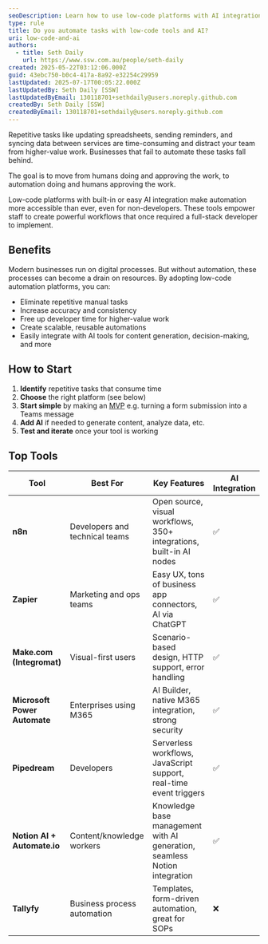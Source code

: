 ```yaml
---
seoDescription: Learn how to use low-code platforms with AI integration to automate repetitive business tasks and save valuable time.
type: rule
title: Do you automate tasks with low-code tools and AI?
uri: low-code-and-ai
authors:
  - title: Seth Daily
    url: https://www.ssw.com.au/people/seth-daily
created: 2025-05-22T03:12:06.000Z
guid: 43ebc750-b0c4-417a-8a92-e32254c29959
lastUpdated: 2025-07-17T00:05:22.000Z
lastUpdatedBy: Seth Daily [SSW]
lastUpdatedByEmail: 130118701+sethdaily@users.noreply.github.com
createdBy: Seth Daily [SSW]
createdByEmail: 130118701+sethdaily@users.noreply.github.com
---
```


Repetitive tasks like updating spreadsheets, sending reminders, and syncing data between services are time-consuming and distract your team from higher-value work. Businesses that fail to automate these tasks fall behind.

The goal is to move from humans doing and approving the work, to automation doing and humans approving the work.

<youtubeEmbed url="https://www.youtube.com/embed/dummy-link-example" description="Video: How to auto-post social media using n8n + AI (5 min)" />
Low-code platforms with built-in or easy AI integration make automation more accessible than ever, even for non-developers. These tools empower staff to create powerful workflows that once required a full-stack developer to implement.

## Benefits

Modern businesses run on digital processes. But without automation, these processes can become a drain on resources. By adopting low-code automation platforms, you can:

* Eliminate repetitive manual tasks
* Increase accuracy and consistency
* Free up developer time for higher-value work
* Create scalable, reusable automations
* Easily integrate with AI tools for content generation, decision-making, and more

## How to Start

1. **Identify** repetitive tasks that consume time
2. **Choose** the right platform (see below)
3. **Start simple** by making an [MVP](/rules/poc-vs-mvp) e.g. turning a form submission into a Teams message
4. **Add AI** if needed to generate content, analyze data, etc.
5. **Test and iterate** once your tool is working

## Top Tools

| Tool                         | Best For                       | Key Features                                                                 | AI Integration |
|------------------------------|--------------------------------|------------------------------------------------------------------------------|----------------|
| **n8n**                      | Developers and technical teams | Open source, visual workflows, 350+ integrations, built-in AI nodes         | ✅              |
| **Zapier**                   | Marketing and ops teams        | Easy UX, tons of business app connectors, AI via ChatGPT                    | ✅              |
| **Make.com (Integromat)**    | Visual-first users             | Scenario-based design, HTTP support, error handling                         | ✅              |
| **Microsoft Power Automate** | Enterprises using M365         | AI Builder, native M365 integration, strong security                        | ✅              |
| **Pipedream**                | Developers                     | Serverless workflows, JavaScript support, real-time event triggers          | ✅              |
| **Notion AI + Automate.io**  | Content/knowledge workers      | Knowledge base management with AI generation, seamless Notion integration   | ✅              |
| **Tallyfy**                  | Business process automation    | Templates, form-driven automation, great for SOPs                           | ❌              |
